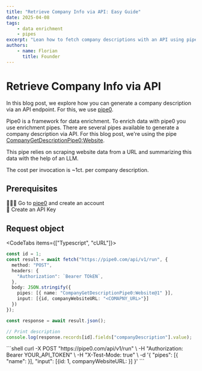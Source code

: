 ```yaml
---
title: "Retrieve Company Info via API: Easy Guide"
date: 2025-04-08
tags:
    - data enrichment
    - pipes
excerpt: "Lean how to fetch company descriptions with an API using pipe0"
authors:
    - name: Florian
      title: Founder
---
```


# Retrieve Company Info via API

In this blog post, we explore how you can generate a company description via an API endpoint.
For this, we use [pipe0](https://pipe0.com).

Pipe0 is a framework for data enrichment. To enrich data with pipe0 you use enrichment pipes.
There are several pipes available to generate a company description via API. For this blog post, we're 
using the pipe [CompanyGetDescriptionPipe0:Website](https://www.pipe0.com/resources/pipe-catalog/company-get-description-pipe0-website/version-1).

This pipe relies on scraping website data from a URL and summarizing this data with the help of an LLM.

The cost per invocation is ~1ct. per company description.

## Prerequisites

🙆🏼‍♂️ Go to [pipe0](https://pipe0.com) and create an account <br />
🔑 Create an API Key

## Request object

<CodeTabs items={["Typescript", "cURL"]}>
    <div>
```typescript
const id = 1;
const result = await fetch("https://pipe0.com/api/v1/run", {
  method: "POST",
  headers: {
    "Authorization": `Bearer TOkEN`,
  },
  body: JSON.stringify({
    pipes: [{ name: "CompanyGetDescriptionPipe0:Website@1" }],
    input: [{id, companyWebsiteURL: "<COMAPNY_URL>"}]
  })
});

const response = await result.json();

// Print description
console.log(response.records[id].fields["companyDescription"].value);
```
   </div>
    <div>
```shell
curl -X POST "https://pipe0.com/api/v1/run" \
-H "Authorization: Bearer YOUR_API_TOKEN" \
-H "X-Test-Mode: true" \
-d '{
    "pipes": [{ "name": <COMAPNY_URL> }],
    "input": [{id: 1, companyWebsiteURL: <COMAPNY_URL>}]
}'
```
    </div>
</CodeTabs>


